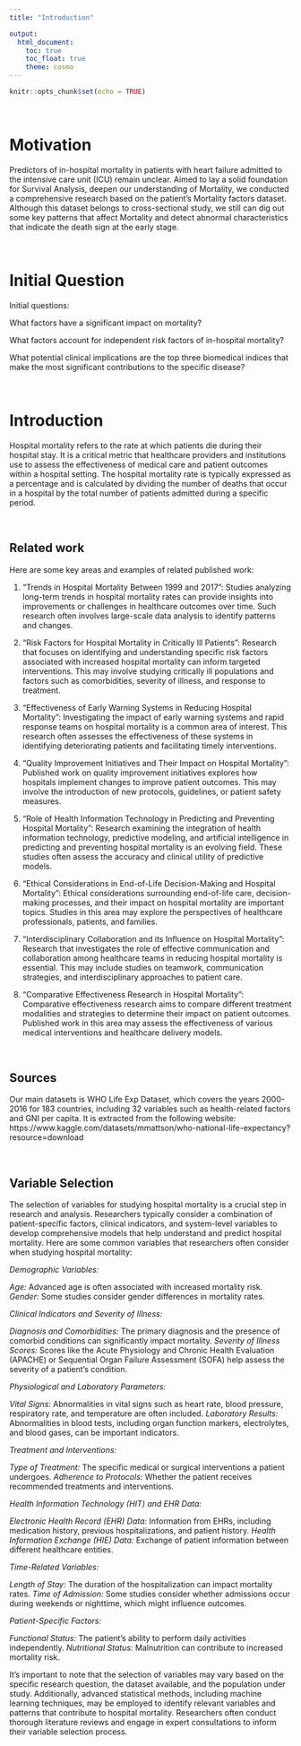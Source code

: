 ```yaml
---
title: "Introduction"

output: 
  html_document:
    toc: true
    toc_float: true
    theme: cosmo
---
```


```r
knitr::opts_chunk$set(echo = TRUE)
```

\ \par
# Motivation

Predictors of in-hospital mortality in patients with heart failure admitted to the intensive care unit (ICU) remain unclear. Aimed to lay a solid foundation for Survival Analysis, deepen our understanding of Mortality, we conducted a comprehensive research based on the patient's Mortality factors dataset. Although this dataset belongs to cross-sectional study, we still can dig out some key patterns that affect Mortality and detect abnormal characteristics that indicate the death sign at the early stage. 


\ \par
\ \par
# Initial Question

Initial questions:

What factors have a significant impact on mortality?

What factors account for independent risk factors of in-hospital mortality?

What potential clinical implications are the top three biomedical indices that make the most significant contributions to the specific disease? 


\ \par
\ \par
# Introduction


Hospital mortality refers to the rate at which patients die during their hospital stay. It is a critical metric that healthcare providers and institutions use to assess the effectiveness of medical care and patient outcomes within a hospital setting. The hospital mortality rate is typically expressed as a percentage and is calculated by dividing the number of deaths that occur in a hospital by the total number of patients admitted during a specific period.

\ \par
\ \par
## Related work
 
Here are some key areas and examples of related published work:

 1. "Trends in Hospital Mortality Between 1999 and 2017": Studies analyzing long-term trends in hospital mortality rates can provide insights into improvements or challenges in healthcare outcomes over time. Such research often involves large-scale data analysis to identify patterns and changes.

 2. "Risk Factors for Hospital Mortality in Critically Ill Patients": Research that focuses on identifying and understanding specific risk factors associated with increased hospital mortality can inform targeted interventions. This may involve studying critically ill populations and factors such as comorbidities, severity of illness, and response to treatment.

 3. "Effectiveness of Early Warning Systems in Reducing Hospital Mortality": Investigating the impact of early warning systems and rapid response teams on hospital mortality is a common area of interest. This research often assesses the effectiveness of these systems in identifying deteriorating patients and facilitating timely interventions.

 4. "Quality Improvement Initiatives and Their Impact on Hospital Mortality": Published work on quality improvement initiatives explores how hospitals implement changes to improve patient outcomes. This may involve the introduction of new protocols, guidelines, or patient safety measures.

 5. "Role of Health Information Technology in Predicting and Preventing Hospital Mortality": Research examining the integration of health information technology, predictive modeling, and artificial intelligence in predicting and preventing hospital mortality is an evolving field. These studies often assess the accuracy and clinical utility of predictive models.

 6. "Ethical Considerations in End-of-Life Decision-Making and Hospital Mortality": Ethical considerations surrounding end-of-life care, decision-making processes, and their impact on hospital mortality are important topics. Studies in this area may explore the perspectives of healthcare professionals, patients, and families.

 7. "Interdisciplinary Collaboration and its Influence on Hospital Mortality": Research that investigates the role of effective communication and collaboration among healthcare teams in reducing hospital mortality is essential. This may include studies on teamwork, communication strategies, and interdisciplinary approaches to patient care.

 8. "Comparative Effectiveness Research in Hospital Mortality": Comparative effectiveness research aims to compare different treatment modalities and strategies to determine their impact on patient outcomes. Published work in this area may assess the effectiveness of various medical interventions and healthcare delivery models.
 
 
\ \par
\ \par
## Sources
 
Our main datasets is WHO Life Exp Dataset, which covers the years 2000-2016 for 183 countries, including 32 variables  such as health-related factors and GNI per capita. It is extracted from the following website: https://www.kaggle.com/datasets/mmattson/who-national-life-expectancy?resource=download


\ \par
\ \par
## Variable Selection
 
The selection of variables for studying hospital mortality is a crucial step in research and analysis. Researchers typically consider a combination of patient-specific factors, clinical indicators, and system-level variables to develop comprehensive models that help understand and predict hospital mortality. Here are some common variables that researchers often consider when studying hospital mortality:

*Demographic Variables:*

*Age: *Advanced age is often associated with increased mortality risk.
*Gender:* Some studies consider gender differences in mortality rates.

*Clinical Indicators and Severity of Illness:*

*Diagnosis and Comorbidities:* The primary diagnosis and the presence of comorbid conditions can significantly impact mortality.
*Severity of Illness Scores:* Scores like the Acute Physiology and Chronic Health Evaluation (APACHE) or Sequential Organ Failure Assessment (SOFA) help assess the severity of a patient's condition.

*Physiological and Laboratory Parameters:*

*Vital Signs: *Abnormalities in vital signs such as heart rate, blood pressure, respiratory rate, and temperature are often included.
*Laboratory Results: *Abnormalities in blood tests, including organ function markers, electrolytes, and blood gases, can be important indicators.

*Treatment and Interventions:*

*Type of Treatment: *The specific medical or surgical interventions a patient undergoes.
*Adherence to Protocols:* Whether the patient receives recommended treatments and interventions.

*Health Information Technology (HIT) and EHR Data:*

*Electronic Health Record (EHR) Data:* Information from EHRs, including medication history, previous hospitalizations, and patient history.
*Health Information Exchange (HIE) Data:* Exchange of patient information between different healthcare entities.

*Time-Related Variables:*

*Length of Stay:* The duration of the hospitalization can impact mortality rates.
*Time of Admission:* Some studies consider whether admissions occur during weekends or nighttime, which might influence outcomes.

*Patient-Specific Factors:*

*Functional Status: *The patient's ability to perform daily activities independently.
*Nutritional Status: *Malnutrition can contribute to increased mortality risk.

It's important to note that the selection of variables may vary based on the specific research question, the dataset available, and the population under study. Additionally, advanced statistical methods, including machine learning techniques, may be employed to identify relevant variables and patterns that contribute to hospital mortality. Researchers often conduct thorough literature reviews and engage in expert consultations to inform their variable selection process.
